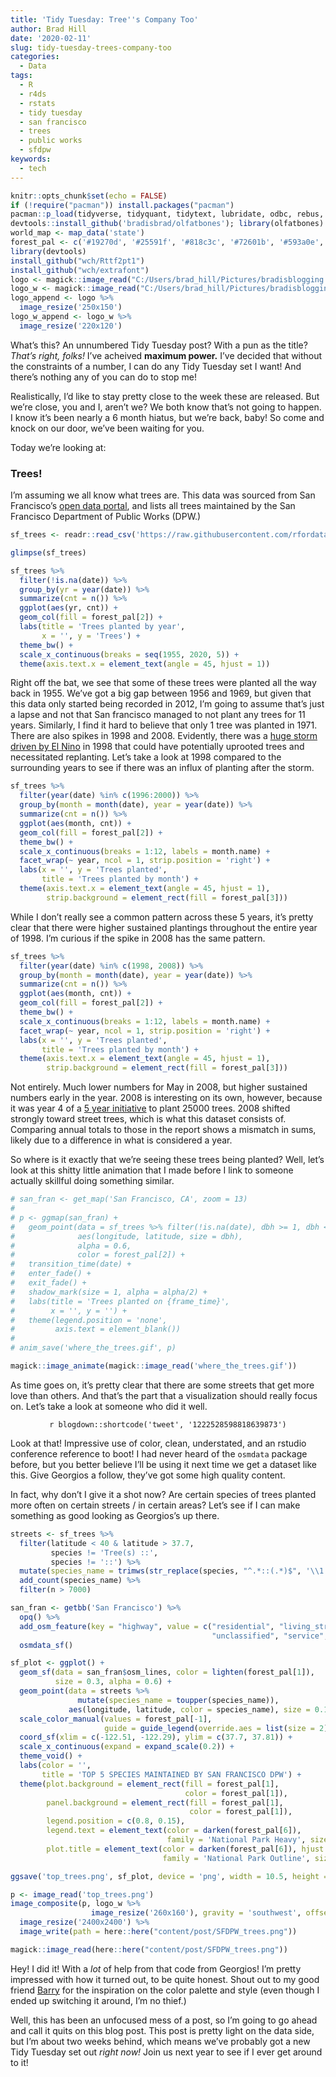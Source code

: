 ```yaml
---
title: 'Tidy Tuesday: Tree''s Company Too'
author: Brad Hill
date: '2020-02-11'
slug: tidy-tuesday-trees-company-too
categories:
  - Data
tags:
  - R
  - r4ds
  - rstats
  - tidy tuesday
  - san francisco
  - trees
  - public works
  - sfdpw
keywords:
  - tech
---
```


```r
knitr::opts_chunk$set(echo = FALSE)
if (!require("pacman")) install.packages("pacman")
pacman::p_load(tidyverse, tidyquant, tidytext, lubridate, odbc, rebus, gghighlight, devtools, skimr, magrittr,rvest, tidygraph, ggraph, colorspace, gganimate, ggmap, maps, osmdata, extrafont, magick, here)
devtools::install_github('bradisbrad/olfatbones'); library(olfatbones)
world_map <- map_data('state')
forest_pal <- c('#19270d', '#25591f', '#818c3c', '#72601b', '#593a0e', '#F0C11F')
library(devtools)
install_github("wch/Rttf2pt1")
install_github("wch/extrafont")
logo <- magick::image_read("C:/Users/brad_hill/Pictures/bradisblogging logo.png")
logo_w <- magick::image_read("C:/Users/brad_hill/Pictures/bradisblogging logo white.png")
logo_append <- logo %>% 
  image_resize('250x150')
logo_w_append <- logo_w %>% 
  image_resize('220x120')
```

What's this? An unnumbered Tidy Tuesday post? With a pun as the title? _That's right, folks!_ I've acheived **maximum power.** I've decided that without the constraints of a number, I can do any Tidy Tuesday set I want! And there's nothing any of you can do to stop me!   

Realistically, I'd like to stay pretty close to the week these are released. But we're close, you and I, aren't we? We both know that's not going to happen. I know it's been nearly a 6 month hiatus, but we're back, baby! So come and knock on our door, we've been waiting for you.   

Today we're looking at:   

### Trees!

I'm assuming we all know what trees are. This data was sourced from San Francisco's [open data portal](https://data.sfgov.org/City-Infrastructure/Street-Tree-List/tkzw-k3nq), and lists all trees maintained by the San Francisco Department of Public Works (DPW.)    

```r
sf_trees <- readr::read_csv('https://raw.githubusercontent.com/rfordatascience/tidytuesday/master/data/2020/2020-01-28/sf_trees.csv')
```

```r
glimpse(sf_trees)
```

```r
sf_trees %>%
  filter(!is.na(date)) %>% 
  group_by(yr = year(date)) %>% 
  summarize(cnt = n()) %>% 
  ggplot(aes(yr, cnt)) +
  geom_col(fill = forest_pal[2]) +
  labs(title = 'Trees planted by year',
       x = '', y = 'Trees') +
  theme_bw() +
  scale_x_continuous(breaks = seq(1955, 2020, 5)) +
  theme(axis.text.x = element_text(angle = 45, hjust = 1))
```

Right off the bat, we see that some of these trees were planted all the way back in 1955. We've got a big gap between 1956 and 1969, but given that this data only started being recorded in 2012, I'm going to assume that's just a lapse and not that San francisco managed to not plant any trees for 11 years. Similarly, I find it hard to believe that only 1 tree was planted in 1971. There are also spikes in 1998 and 2008. Evidently, there was a [huge storm driven by El Nino](https://www.nytimes.com/1998/02/04/us/el-nino-brings-flooding-and-high-winds-to-coastal-california.html) in 1998 that could have potentially uprooted trees and necessitated replanting. Let's take a look at 1998 compared to the surrounding years to see if there was an influx of planting after the storm.    

```r
sf_trees %>% 
  filter(year(date) %in% c(1996:2000)) %>% 
  group_by(month = month(date), year = year(date)) %>% 
  summarize(cnt = n()) %>% 
  ggplot(aes(month, cnt)) +
  geom_col(fill = forest_pal[2]) +
  theme_bw() +
  scale_x_continuous(breaks = 1:12, labels = month.name) +
  facet_wrap(~ year, ncol = 1, strip.position = 'right') +
  labs(x = '', y = 'Trees planted',
       title = 'Trees planted by month') +
  theme(axis.text.x = element_text(angle = 45, hjust = 1),
        strip.background = element_rect(fill = forest_pal[3]))

```

While I don't really see a common pattern across these 5 years, it's pretty clear that there were higher sustained plantings throughout the entire year of 1998. I'm curious if the spike in 2008 has the same pattern.    

```r
sf_trees %>% 
  filter(year(date) %in% c(1998, 2008)) %>% 
  group_by(month = month(date), year = year(date)) %>% 
  summarize(cnt = n()) %>% 
  ggplot(aes(month, cnt)) +
  geom_col(fill = forest_pal[2]) +
  theme_bw() +
  scale_x_continuous(breaks = 1:12, labels = month.name) +
  facet_wrap(~ year, ncol = 1, strip.position = 'right') +
  labs(x = '', y = 'Trees planted',
       title = 'Trees planted by month') +
  theme(axis.text.x = element_text(angle = 45, hjust = 1),
        strip.background = element_rect(fill = forest_pal[3]))
```

Not entirely. Much lower numbers for May in 2008, but higher sustained numbers early in the year. 2008 is interesting on its own, however, because it was year 4 of a [5 year initiative](https://sfenvironment.org/sites/default/files/fliers/files/sfe_uf_2008_annual_uf_report.pdf) to plant 25000 trees. 2008 shifted strongly toward street trees, which is what this dataset consists of. Comparing annual totals to those in the report shows a mismatch in sums, likely due to a difference in what is considered a year.   

So where is it exactly that we're seeing these trees being planted? Well, let's look at this shitty little animation that I made before I link to someone actually skillful doing something similar.  


```r
# san_fran <- get_map('San Francisco, CA', zoom = 13)
# 
# p <- ggmap(san_fran) +
#   geom_point(data = sf_trees %>% filter(!is.na(date), dbh >= 1, dbh <= 15),
#              aes(longitude, latitude, size = dbh),
#              alpha = 0.6,
#              color = forest_pal[2]) +
#   transition_time(date) +
#   enter_fade() +
#   exit_fade() +
#   shadow_mark(size = 1, alpha = alpha/2) +
#   labs(title = 'Trees planted on {frame_time}',
#        x = '', y = '') +
#   theme(legend.position = 'none',
#         axis.text = element_blank())
# 
# anim_save('where_the_trees.gif', p)
```

```r
magick::image_animate(magick::image_read('where_the_trees.gif'))
```

As time goes on, it's pretty clear that there are some streets that get more love than others. And that's the part that a visualization should really focus on. Let's take a look at someone who did it well.   

<center>
`r blogdown::shortcode('tweet', '1222528598818639873')`
</center>   

Look at that! Impressive use of color, clean, understated, and an rstudio conference reference to boot! I had never heard of the `osmdata` package before, but you better believe I'll be using it next time we get a dataset like this. Give Georgios a follow, they've got some high quality content.  

In fact, why don't I give it a shot now? Are certain species of trees planted more often on certain streets / in certain areas? Let's see if I can make something as good looking as Georgios's up there.   

```r
streets <- sf_trees %>% 
  filter(latitude < 40 & latitude > 37.7,
         species != 'Tree(s) ::',
         species != '::') %>% 
  mutate(species_name = trimws(str_replace(species, "^.*::(.*)$", '\\1'))) %>% 
  add_count(species_name) %>% 
  filter(n > 7000)

san_fran <- getbb('San Francisco') %>% 
  opq() %>%
  add_osm_feature(key = "highway", value = c("residential", "living_street", 
                                             "unclassified", "service", "footway")) %>%
  osmdata_sf()

sf_plot <- ggplot() +
  geom_sf(data = san_fran$osm_lines, color = lighten(forest_pal[1]), 
          size = 0.3, alpha = 0.6) +
  geom_point(data = streets %>% 
               mutate(species_name = toupper(species_name)), 
             aes(longitude, latitude, color = species_name), size = 0.15, alpha = 0.6)  +
  scale_color_manual(values = forest_pal[-1], 
                     guide = guide_legend(override.aes = list(size = 2))) +
  coord_sf(xlim = c(-122.51, -122.29), ylim = c(37.7, 37.81)) +
  scale_x_continuous(expand = expand_scale(0.2)) +
  theme_void() +
  labs(color = '',
       title = 'TOP 5 SPECIES MAINTAINED BY SAN FRANCISCO DPW') +
  theme(plot.background = element_rect(fill = forest_pal[1],
                                       color = forest_pal[1]),
        panel.background = element_rect(fill = forest_pal[1],
                                        color = forest_pal[1]),
        legend.position = c(0.8, 0.15),
        legend.text = element_text(color = darken(forest_pal[6]), 
                                   family = 'National Park Heavy', size = 18),
        plot.title = element_text(color = darken(forest_pal[6]), hjust = 0.5,
                                  family = 'National Park Outline', size = 30))
```

```r
ggsave('top_trees.png', sf_plot, device = 'png', width = 10.5, height = 5.66)

p <- image_read('top_trees.png')
image_composite(p, logo_w %>% 
                  image_resize('260x160'), gravity = 'southwest', offset = '-20-05') %>% 
  image_resize('2400x2400') %>% 
  image_write(path = here::here("content/post/SFDPW_trees.png"))
```

```r
magick::image_read(here::here("content/post/SFDPW_trees.png"))
```

Hey! I did it! With a _lot_ of help from that code from Georgios! I'm pretty impressed with how it turned out, to be quite honest. Shout out to my good friend [Barry](https://carpentercreative.co/) for the inspiration on the color palette and style (even though I ended up switching it around, I'm no thief.)   
  
Well, this has been an unfocused mess of a post, so I'm going to go ahead and call it quits on this blog post. This post is pretty light on the data side, but I'm about two weeks behind, which means we've probably got a new Tidy Tuesday set out _right now!_ Join us next year to see if I ever get around to it! 
